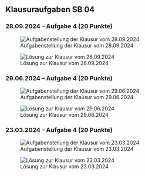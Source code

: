 ## Klausuraufgaben SB 04


### [28.09.2024]{.crd} -- Aufgabe 4 [(20 Punkte)]{.ctl} {.unlisted}

![Aufgabenstellung der Klausur vom 28.09.2024](/figs/04_99_ak_2024_09_28.png)

![Lösung zur Klausur vom 28.09.2024](/figs/04_99_ak_2024_09_28_lsg.png)


### [29.06.2024]{.crd} -- Aufgabe 4 [(20 Punkte)]{.ctl} {.unlisted}

![Aufgabenstellung der Klausur vom 29.06.2024](/figs/04_99_ak_2024_06_29.png)

![Lösung zur Klausur vom 29.06.2024](/figs/04_99_ak_2024_06_29_lsg.png)


### [23.03.2024]{.crd} -- Aufgabe 4 [(20 Punkte)]{.ctl} {.unlisted}

![Aufgabenstellung der Klausur vom 23.03.2024](/figs/04_99_ak_2024_03_23.png)

![Lösung zur Klausur vom 23.03.2024](/figs/04_99_ak_2024_03_23_lsg.png)
